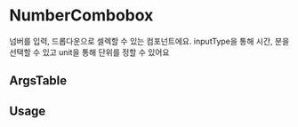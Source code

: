 
<Meta of={NumberComboboxStories} />

# NumberCombobox

넘버를 입력, 드롭다운으로 셀렉할 수 있는 컴포넌트에요. inputType을 통해 시간, 분을 선택할 수 있고 unit을 통해 단위를 정할 수 있어요

<Canvas of={NumberComboboxStories.Playground} />


## ArgsTable

<ArgsTable of={NumberCombobox} />

## Usage


